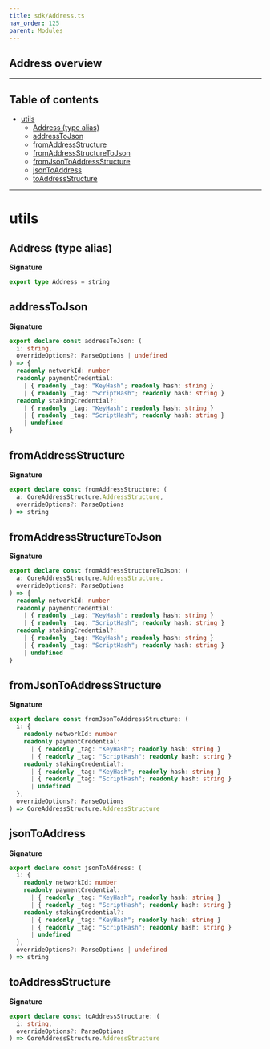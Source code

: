 ```yaml
---
title: sdk/Address.ts
nav_order: 125
parent: Modules
---
```


## Address overview

---

<h2 className="text-delta">Table of contents</h2>

- [utils](#utils)
  - [Address (type alias)](#address-type-alias)
  - [addressToJson](#addresstojson)
  - [fromAddressStructure](#fromaddressstructure)
  - [fromAddressStructureToJson](#fromaddressstructuretojson)
  - [fromJsonToAddressStructure](#fromjsontoaddressstructure)
  - [jsonToAddress](#jsontoaddress)
  - [toAddressStructure](#toaddressstructure)

---

# utils

## Address (type alias)

**Signature**

```ts
export type Address = string
```

## addressToJson

**Signature**

```ts
export declare const addressToJson: (
  i: string,
  overrideOptions?: ParseOptions | undefined
) => {
  readonly networkId: number
  readonly paymentCredential:
    | { readonly _tag: "KeyHash"; readonly hash: string }
    | { readonly _tag: "ScriptHash"; readonly hash: string }
  readonly stakingCredential?:
    | { readonly _tag: "KeyHash"; readonly hash: string }
    | { readonly _tag: "ScriptHash"; readonly hash: string }
    | undefined
}
```

## fromAddressStructure

**Signature**

```ts
export declare const fromAddressStructure: (
  a: CoreAddressStructure.AddressStructure,
  overrideOptions?: ParseOptions
) => string
```

## fromAddressStructureToJson

**Signature**

```ts
export declare const fromAddressStructureToJson: (
  a: CoreAddressStructure.AddressStructure,
  overrideOptions?: ParseOptions
) => {
  readonly networkId: number
  readonly paymentCredential:
    | { readonly _tag: "KeyHash"; readonly hash: string }
    | { readonly _tag: "ScriptHash"; readonly hash: string }
  readonly stakingCredential?:
    | { readonly _tag: "KeyHash"; readonly hash: string }
    | { readonly _tag: "ScriptHash"; readonly hash: string }
    | undefined
}
```

## fromJsonToAddressStructure

**Signature**

```ts
export declare const fromJsonToAddressStructure: (
  i: {
    readonly networkId: number
    readonly paymentCredential:
      | { readonly _tag: "KeyHash"; readonly hash: string }
      | { readonly _tag: "ScriptHash"; readonly hash: string }
    readonly stakingCredential?:
      | { readonly _tag: "KeyHash"; readonly hash: string }
      | { readonly _tag: "ScriptHash"; readonly hash: string }
      | undefined
  },
  overrideOptions?: ParseOptions
) => CoreAddressStructure.AddressStructure
```

## jsonToAddress

**Signature**

```ts
export declare const jsonToAddress: (
  i: {
    readonly networkId: number
    readonly paymentCredential:
      | { readonly _tag: "KeyHash"; readonly hash: string }
      | { readonly _tag: "ScriptHash"; readonly hash: string }
    readonly stakingCredential?:
      | { readonly _tag: "KeyHash"; readonly hash: string }
      | { readonly _tag: "ScriptHash"; readonly hash: string }
      | undefined
  },
  overrideOptions?: ParseOptions | undefined
) => string
```

## toAddressStructure

**Signature**

```ts
export declare const toAddressStructure: (
  i: string,
  overrideOptions?: ParseOptions
) => CoreAddressStructure.AddressStructure
```
